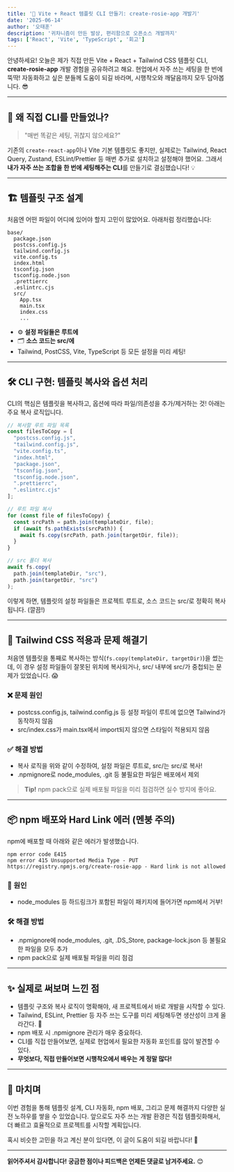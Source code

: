```yaml
---
title: '🚀 Vite + React 템플릿 CLI 만들기: create-rosie-app 개발기'
date: '2025-06-14'
author: '오태훈'
description: '귀차니즘이 만든 발상, 편리함으로 오픈소스 개발까지'
tags: ['React', 'Vite', 'TypeScript', '회고']
---
```


안녕하세요! 오늘은 제가 직접 만든 Vite + React + Tailwind CSS 템플릿 CLI, **create-rosie-app** 개발 경험을 공유하려고 해요. 현업에서 자주 쓰는 세팅을 한 번에 뚝딱! 자동화하고 싶은 분들께 도움이 되길 바라며, 시행착오와 깨달음까지 모두 담아봅니다. 😎

---

## 🧐 왜 직접 CLI를 만들었나?

> "매번 똑같은 세팅, 귀찮지 않으세요?"

기존의 `create-react-app`이나 Vite 기본 템플릿도 좋지만, 실제로는 Tailwind, React Query, Zustand, ESLint/Prettier 등 매번 추가로 설치하고 설정해야 했어요. 그래서 **내가 자주 쓰는 조합을 한 번에 세팅해주는 CLI**를 만들기로 결심했습니다! 💡

---

## 🏗️ 템플릿 구조 설계

처음엔 어떤 파일이 어디에 있어야 할지 고민이 많았어요. 아래처럼 정리했습니다:

```
base/
  package.json
  postcss.config.js
  tailwind.config.js
  vite.config.ts
  index.html
  tsconfig.json
  tsconfig.node.json
  .prettierrc
  .eslintrc.cjs
  src/
    App.tsx
    main.tsx
    index.css
    ...
```

- ⚙️ **설정 파일들은 루트에**
- 🗂️ **소스 코드는 src/에**
- Tailwind, PostCSS, Vite, TypeScript 등 모든 설정을 미리 세팅!

---

## 🛠️ CLI 구현: 템플릿 복사와 옵션 처리

CLI의 핵심은 템플릿을 복사하고, 옵션에 따라 파일/의존성을 추가/제거하는 것! 아래는 주요 복사 로직입니다.

```js
// 복사할 루트 파일 목록
const filesToCopy = [
  "postcss.config.js",
  "tailwind.config.js",
  "vite.config.ts",
  "index.html",
  "package.json",
  "tsconfig.json",
  "tsconfig.node.json",
  ".prettierrc",
  ".eslintrc.cjs"
];

// 루트 파일 복사
for (const file of filesToCopy) {
  const srcPath = path.join(templateDir, file);
  if (await fs.pathExists(srcPath)) {
    await fs.copy(srcPath, path.join(targetDir, file));
  }
}

// src 폴더 복사
await fs.copy(
  path.join(templateDir, "src"),
  path.join(targetDir, "src")
);
```

이렇게 하면, 템플릿의 설정 파일들은 프로젝트 루트로, 소스 코드는 src/로 정확히 복사됩니다. (깔끔!)

---

## 🎨 Tailwind CSS 적용과 문제 해결기

처음엔 템플릿을 통째로 복사하는 방식(`fs.copy(templateDir, targetDir)`)을 썼는데, 이 경우 설정 파일들이 잘못된 위치에 복사되거나, src/ 내부에 src/가 중첩되는 문제가 있었습니다. 😱

### ❌ 문제 원인
- postcss.config.js, tailwind.config.js 등 설정 파일이 루트에 없으면 Tailwind가 동작하지 않음
- src/index.css가 main.tsx에서 import되지 않으면 스타일이 적용되지 않음

### ✅ 해결 방법
- 복사 로직을 위와 같이 수정하여, 설정 파일은 루트로, src/는 src/로 복사!
- .npmignore로 node_modules, .git 등 불필요한 파일은 배포에서 제외

> **Tip!**
> npm pack으로 실제 배포될 파일을 미리 점검하면 실수 방지에 좋아요.

---

## 📦 npm 배포와 Hard Link 에러 (멘붕 주의)

npm에 배포할 때 아래와 같은 에러가 발생했습니다.

```
npm error code E415
npm error 415 Unsupported Media Type - PUT https://registry.npmjs.org/create-rosie-app - Hard link is not allowed
```

### 🧐 원인
- node_modules 등 하드링크가 포함된 파일이 패키지에 들어가면 npm에서 거부!

### 🛠️ 해결 방법
- .npmignore에 node_modules, .git, .DS_Store, package-lock.json 등 불필요한 파일을 모두 추가
- npm pack으로 실제 배포될 파일을 미리 점검

---

## ✨ 실제로 써보며 느낀 점

- 템플릿 구조와 복사 로직이 명확해야, 새 프로젝트에서 바로 개발을 시작할 수 있다.
- Tailwind, ESLint, Prettier 등 자주 쓰는 도구를 미리 세팅해두면 생산성이 크게 올라간다. 🚀
- npm 배포 시 .npmignore 관리가 매우 중요하다.
- CLI를 직접 만들어보면, 실제로 현업에서 필요한 자동화 포인트를 많이 발견할 수 있다.
- **무엇보다, 직접 만들어보면 시행착오에서 배우는 게 정말 많다!**

---

## 📝 마치며

이번 경험을 통해 템플릿 설계, CLI 자동화, npm 배포, 그리고 문제 해결까지 다양한 실전 노하우를 쌓을 수 있었습니다. 앞으로도 자주 쓰는 개발 환경은 직접 템플릿화해서, 더 빠르고 효율적으로 프로젝트를 시작할 계획입니다.

혹시 비슷한 고민을 하고 계신 분이 있다면, 이 글이 도움이 되길 바랍니다! 🙌

---

**읽어주셔서 감사합니다! 궁금한 점이나 피드백은 언제든 댓글로 남겨주세요.** 😊 